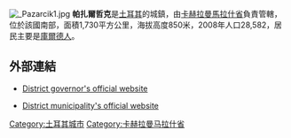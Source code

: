 [[Image:_Pazarcik1.jpg|thumb]]	
'''帕扎爾哲克'''是[[土耳其|土耳其]]的城鎮，由[[卡赫拉曼馬拉什省|卡赫拉曼馬拉什省]]負責管轄，位於該國南部，面積1,730平方公里，海拔高度850米，2008年人口28,582，居民主要是[[庫爾德人|庫爾德人]]。

==外部連結==
* {{tr icon}} [http://www.pazarcik.gov.tr/ District governor's official website] {{Wayback|url=http://www.pazarcik.gov.tr/ |date=20070128020100 }}
* {{tr icon}} [http://www.pazarcik.bel.tr/ District municipality's official website] {{Wayback|url=http://www.pazarcik.bel.tr/ |date=20210119114110 }}

{{coord|37|29|N|37|17|E|region:TR_type:city|display=title}}

{{Turkey-geo-stub}}
[[Category:土耳其城市|Category:土耳其城市]]
[[Category:卡赫拉曼马拉什省|Category:卡赫拉曼马拉什省]]